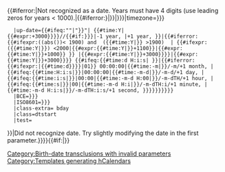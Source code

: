 {{#iferror:<span style="display:none">{{#time: Y|{{{1|0009-11}}}}}</span>|Not recognized as a date.  Years must have 4 digits (use leading zeros for years < 1000).|{{#iferror:{{Date-mf|{{#ifeq:{{{1| }}}| |{{{ISO8601|{{{dt|}}}}}}|{{{1|}}}}}|{{{2|{{{display|}}}}}}|timezone={{{timezone|{{{tz|}}}}}}
   |up-date={{#ifeq:"{{lc:{{{1|0009-11}}}}}"|"{{Four digit|{{#expr:{{{1|0009-11}}}}}}}"|<!--Here if Test1 satisfied: see talk -->{{#time:Y|{{#expr:{{{1|0009-11}}}+3000}}}}//{{#if:{{{BCE|{{{BC|}}}}}}|-1 year, |+1 year, }}|{{#iferror:{{#ifexpr:((abs({{{1|0009-11}}}))< 1900) and  ({{#time:Y|{{{1|0009-11}}}}} >1900)  | {{#ifexpr:({{#time:Y|{{{1|0009-11}}}}}) <2000|{{#expr:{{#time:Y|{{{1|0009-11}}}}}+1100}}|{{#expr:{{#time:Y|{{{1|0009-11}}}}}+1000}} }} |{{#expr:{{#time:Y|{{{1|0009-11}}}}}+3000}}}}|{{#expr:{{#time:Y|{{{1|0009-11}}}}}+3000}}}}<!--done with year -->{{#ifeq:{{#time:d H:i:s|{{{1|0009-11}}} }}|{{#iferror:{{#ifexpr:{{{1|0009-11}}}|{{#time:d}}}}|01}} 00:00:00|{{#time:-m|{{{1|0009-11}}}}}/-m/+1 month, |{{#ifeq:{{#time:H:i:s|{{{1|0009-11}}}}}|00:00:00|{{#time:-m-d|{{{1|0009-11}}}}}/-m-d/+1 day, |{{#ifeq:{{#time:i:s|{{{1|0009-11}}}}}|00:00|{{#time:-m-d H:00|{{{1|0009-11}}}}}/-m-dTH/+1 hour, |{{#ifeq:{{#time:s|{{{1|0009-11}}}}}|00|{{#time:-m-d H:i|{{{1|0009-11}}}}}/-m-dTH:i/+1 minute, |{{#time:-m-d H:i:s|{{{1|0009-11}}}}}/-m-dTH:i:s/+1 second, }}}}}}}}}}
   |BCE={{{BCE|{{{BC|}}}}}}
   |ISO8601={{{ISO8601|{{{dt|}}}}}}
   |class-extra={{{class-extra|}}} bday<!-- random extra classes to add eg:bday updated -->
   |class=dtstart
   |test={{{test|}}}
}}|Did not recognize date.  Try slightly modifying the date in the first parameter.}}}}{{#if:{{{df|}}}|[[Category:Birth-date transclusions with invalid parameters]]}}<noinclude>
 
{{documentation|Template:Start-date/doc}}
[[Category:Templates generating hCalendars]]</noinclude>